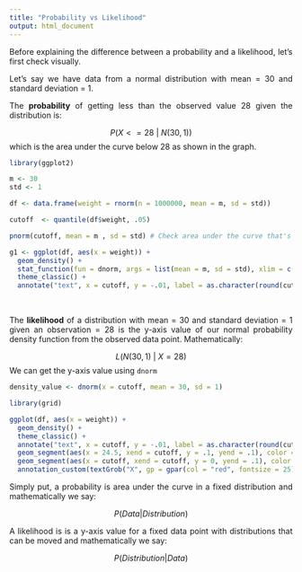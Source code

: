 ```yaml
---
title: "Probability vs Likelihood"
output: html_document
---
```


```{=html}
<style> body {text-align: justify} </style>
```
Before explaining the difference between a probability and a likelihood, let's first check visually.

Let's say we have data from a normal distribution with mean = 30 and standard deviation = 1.

The **probability** of getting less than the observed value 28 given the distribution is:

$$P(X<=28~|~N(30, 1))$$ which is the area under the curve below 28 as shown in the graph.

```r
library(ggplot2)

m <- 30
std <- 1

df <- data.frame(weight = rnorm(n = 1000000, mean = m, sd = std))

cutoff  <- quantile(df$weight, .05)

pnorm(cutoff, mean = m , sd = std) # Check area under the curve that's below the cutoff (pnorm() returns area under the curve)

g1 <- ggplot(df, aes(x = weight)) +
  geom_density() +
  stat_function(fun = dnorm, args = list(mean = m, sd = std), xlim = c(min(df$weight), cutoff), geom = "area") +
  theme_classic() +
  annotate("text", x = cutoff, y = -.01, label = as.character(round(cutoff)), size = 3.5, fontface = "bold") 
```

<br>

The **likelihood** of a distribution with mean = 30 and standard deviation = 1 given an observation = 28 is the y-axis value of our normal probability density function from the observed data point. Mathematically:

$$L(N(30, 1)~|~X=28)$$ We can get the y-axis value using `dnorm`

```r
density_value <- dnorm(x = cutoff, mean = 30, sd = 1)

```

```r
library(grid)

ggplot(df, aes(x = weight)) +
  geom_density() +
  theme_classic() +
  annotate("text", x = cutoff, y = -.01, label = as.character(round(cutoff)), size = 3.5, fontface = "bold") +
  geom_segment(aes(x = 24.5, xend = cutoff, y = .1, yend = .1), color = "black", size = 2) +
  geom_segment(aes(x = cutoff, xend = cutoff, y = 0, yend = .1), color = "black", size = 2) +
  annotation_custom(textGrob("X", gp = gpar(col = "red", fontsize = 25)), xmin = cutoff, xmax = cutoff, ymin = density_value, ymax = density_value) 

```

Simply put, a probability is area under the curve in a fixed distribution and mathematically we say:

$$P(Data|Distribution)$$

A likelihood is is a y-axis value for a fixed data point with distributions that can be moved and mathematically we say:

$$P(Distribution|Data)$$
